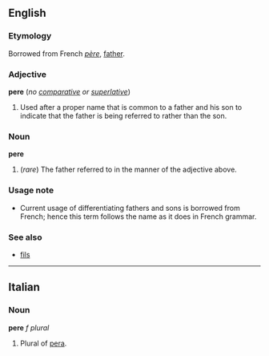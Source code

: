 ==English==
===Etymology===
Borrowed from French ''[[père]]'', [[father]].<!--which at its root has a Latin word, ''[[pater]]'' with the same meaning.-->

===Adjective===
'''pere''' (''no [[comparative]] or [[superlative]]'')

#Used after a proper name that is common to a father and his son to indicate that the father is being referred to rather than the son.

===Noun===
'''pere'''

#(''rare'') The father referred to in the manner of the adjective above.

===Usage note===
*Current usage of differentiating fathers and sons is borrowed from French; hence this term follows the name as it does in French grammar.

===See also===
*[[fils]]

----

==Italian==
===Noun===
'''pere''' ''f plural''

#Plural of [[pera]].